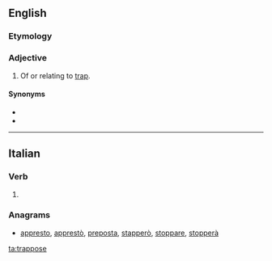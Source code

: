==English==

===Etymology===
{{suffix|en|trap|ose}}

===Adjective===
{{en-adj}}

# {{lb|en|mineralogy}} Of or relating to [[trap]].

====Synonyms====
* {{l|en|trappous}}
* {{l|en|trappy}}

----

==Italian==

===Verb===
{{head|it|verb form}}

# {{inflection of|trapporre||3|s|phis|lang=it}}

===Anagrams===
* [[appresto#Italian|appresto]], [[apprestò#Italian|apprestò]], [[preposta#Italian|preposta]], [[stapperò#Italian|stapperò]], [[stoppare#Italian|stoppare]], [[stopperà#Italian|stopperà]]

[[ta:trappose]]
